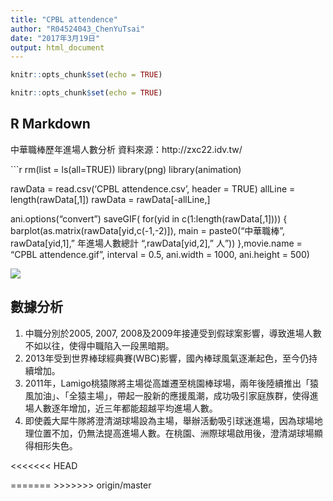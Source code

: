 ```yaml
---
title: "CPBL attendence"
author: "R04524043_ChenYuTsai"
date: "2017年3月19日"
output: html_document
---
```


```r
knitr::opts_chunk$set(echo = TRUE)
```

```r
knitr::opts_chunk$set(echo = TRUE)
```

## R Markdown
中華職棒歷年進場人數分析
資料來源：http://zxc22.idv.tw/

```r
rm(list = ls(all=TRUE))
library(png)
library(animation)

rawData = read.csv('CPBL attendence.csv', header = TRUE)
allLine = length(rawData[,1])
rawData = rawData[-allLine,]

ani.options("convert")
saveGIF(
  for(yid in c(1:length(rawData[,1])))
  {
    barplot(as.matrix(rawData[yid,c(-1,-2)]), main = paste0("中華職棒 ", rawData[yid,1]," 年進場人數總計 ",rawData[yid,2]," 人"))
  },movie.name = "CPBL attendence.gif",
  interval = 0.5, ani.width = 1000, ani.height = 500)

<img src="https://andytsai8.github.io/Andytsai/CPBL%20Attendence/CPBL%20attendence.gif">

## 數據分析
1. 中職分別於2005, 2007, 2008及2009年接連受到假球案影響，導致進場人數不如以往，使得中職陷入一段黑暗期。
2. 2013年受到世界棒球經典賽(WBC)影響，國內棒球風氣逐漸起色，至今仍持續增加。
3. 2011年，Lamigo桃猿隊將主場從高雄遷至桃園棒球場，兩年後陸續推出「猿風加油」、「全猿主場」，帶起一股新的應援風潮，成功吸引家庭族群，使得進場人數逐年增加，近三年都能超越平均進場人數。
4. 即使義大犀牛隊將澄清湖球場設為主場，舉辦活動吸引球迷進場，因為球場地理位置不加，仍無法提高進場人數。在桃園、洲際球場啟用後，澄清湖球場顯得相形失色。

<<<<<<< HEAD


=======
>>>>>>> origin/master
